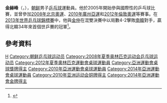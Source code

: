 {{noteTA
|G1=Country
|1=zh-cn:朝鲜; zh-tw:北韓; zh-hk:北韓; zh-sg:朝鲜;
|2=zh-cn:韩国; zh-tw:南韓; zh-hk:南韓; zh-sg:韩国;
}}
{{Infobox table tennis player
| playername= 金赫峰
| image=Mondial Ping - Mixed Doubles - Semifinals - 23.jpg
| imagesize= 200px
| caption =  2013年世锦赛混双决赛
| fullname = 金赫峰
| nicknames =  
| hrank= 第36位（2012年10月）<ref>[http://www.ittf.com.cn/ittf_ranking/world_ranking_per_name_ch.asp?Player_ID=104580&U18=0&U21=0&Siniors=1 国际乒联世界排名:  金赫峰 (朝鲜)] {{Dead link|date=2020年1月|bot=InternetArchiveBot|fix-attempted=yes}}</ref>
| club =  
| nationality = {{DPRK}}
| playingstyle = 右手[[横板|横板]] 
| birthdate = {{birth date and age|1985|10|28}}
| birthplace = {{DPRK-PRK}}
| height = {{height|m=1.60}}
| weight = {{weight|kg=63}}
| deathdate = 
| deathplace =
| medaltemplates=
{{MedalSport | 男子[[乒乓球|乒乓球]]}}
{{MedalCountry|{{PRK}}}}
{{MedalCompetition|[[世界乒乓球锦标赛|世界乒乓球锦标赛]]}}
{{MedalGold|[[2013年世界乒乓球錦標賽|2013年 巴黎]]|混合双打}}
{{MedalBronze|[[2015年世界乒乓球錦標賽|2015年 蘇州]]|混合雙打}}
{{MedalCompetition|[[亚洲运动会|亚洲运动会]]}}
{{MedalGold|[[2014年亚洲运动会|2014年 仁川]]|[[2014年亚洲运动会乒乓球比赛|混合雙打]]}}
{{MedalCompetition|[[亞洲乒乓球錦標賽|亞洲乒乓球錦標賽]]}}
{{MedalBronze|2012年 澳門|混合雙打}}
{{MedalBronze|2007年 揚州|混合雙打}}
{{MedalCompetition|[[東亞運動會|東亞運動會]]}}
{{MedalGold|[[2013年東亞運動會|2013年 天津]]|混合雙打}}
{{MedalBronze|[[2013年東亞運動會|2013年 天津]]|男子單打}}
}}
'''金赫峰'''（{{lang-ko|'''김혁봉'''}}，{{bd|1985年|10月28日|catIdx=K}}），[[朝鲜民主主义人民共和国|朝鲜]]男子[[乒乓球|乒乓球]]運動員。他於2005年開始參與國際性的乒乓球比賽，並曾參加[[2008年夏季奥林匹克运动会乒乓球比赛|2008年北京奧運]]、[[2010年亞洲運動會乒乓球比賽|2010年廣州亞運]]和[[2012年夏季奧林匹克運動會乒乓球比賽|2012年倫敦奧運]]等賽事。在[[2013年世界乒乓球錦標賽|2013年世界乒乓球錦標賽]]中，他與[[金仲|金仲]]在混雙決賽中以局數4-2擊敗[[大韩民国|南韓]]對手，贏得北韓34年來首個世乒賽的冠軍<ref>{{Cite web|title=朝鲜组合夺世乒赛混双冠军 称把金牌献给金正恩|url=http://intl.ce.cn/qqss/201305/19/t20130519_24397109.shtml|accessdate=2013-05-19|archiveurl=https://web.archive.org/web/20130608074656/http://intl.ce.cn/qqss/201305/19/t20130519_24397109.shtml|archivedate=2013-06-08|dead-url=yes}}</ref>。

==參考資料==
{{reflist}}

{{世界乒乓球錦標賽混合雙打冠軍}}
{{亚洲运动会乒乓球比赛混合双打冠军}}
{{Korean Table Tennis Gold Medalist}}
{{朝鲜乒乓球}}

{{Authority control}}
{{DEFAULTSORT:Kim}}
[[Category:金姓|H]]
[[Category:朝鲜乒乓球运动员|Category:朝鲜乒乓球运动员]]
[[Category:2008年夏季奥林匹克运动会乒乓球运动员|Category:2008年夏季奥林匹克运动会乒乓球运动员]]
[[Category:2012年夏季奧林匹克運動會桌球運動員|Category:2012年夏季奧林匹克運動會桌球運動員]]
[[Category:亞洲運動會桌球獎牌得主|Category:亞洲運動會桌球獎牌得主]]
[[Category:2010年亞洲運動會桌球運動員|Category:2010年亞洲運動會桌球運動員]]
[[Category:2014年亞洲運動會桌球運動員|Category:2014年亞洲運動會桌球運動員]]
[[Category:2010年亚洲运动会铜牌得主|Category:2010年亚洲运动会铜牌得主]]
[[Category:2014年亞洲運動會金牌得主|Category:2014年亞洲運動會金牌得主]]